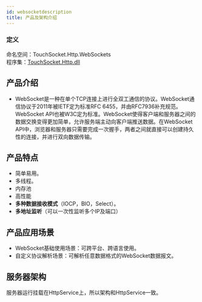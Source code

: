 ```yaml
---
id: websocketdescription
title: 产品及架构介绍
---
```



### 定义

命名空间：TouchSocket.Http.WebSockets <br/>
程序集：[TouchSocket.Http.dll](https://www.nuget.org/packages/TouchSocket.Http)

## 产品介绍

- WebSocket是一种在单个TCP连接上进行全双工通信的协议。WebSocket通信协议于2011年被IETF定为标准RFC 6455，并由RFC7936补充规范。WebSocket API也被W3C定为标准。WebSocket使得客户端和服务器之间的数据交换变得更加简单，允许服务端主动向客户端推送数据。在WebSocket API中，浏览器和服务器只需要完成一次握手，两者之间就直接可以创建持久性的连接，并进行双向数据传输。 <a name="Sdw1r"></a>

<BilibiliCard title="WebSocket协议特性解析" link="https://www.bilibili.com/cheese/play/ep1709020" isPro="true"/>

## 产品特点

- 简单易用。
- 多线程。
- 内存池
- 高性能
- **多种数据接收模式**（IOCP，BIO，Select）。
- **多地址监听**（可以一次性监听多个IP及端口） <a name="h6l2a"></a>

## 产品应用场景

- WebSocket基础使用场景：可跨平台、跨语言使用。
- 自定义协议解析场景：可解析任意数据格式的WebSocket数据报文。

## 服务器架构

服务器运行挂载在HttpService上，所以架构和HttpService一致。
